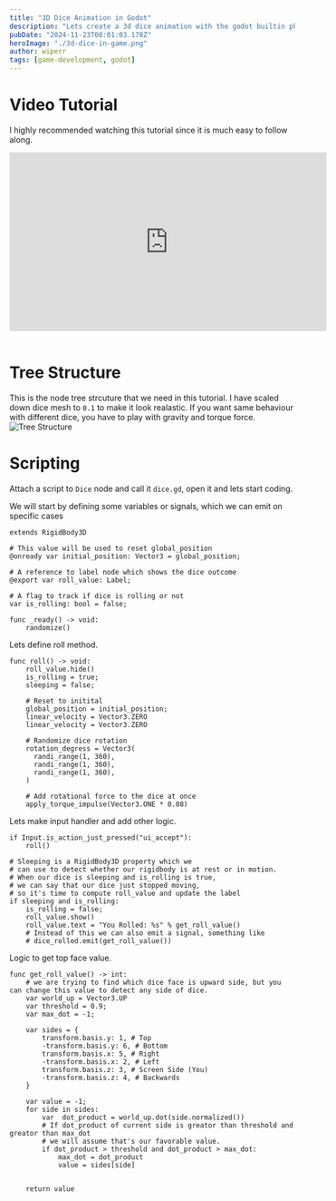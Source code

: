 ```yaml
---
title: "3D Dice Animation in Godot"
description: "Lets create a 3d dice animation with the godot builtin physics. The aim for this tutorial is to introduce to the physics in godot, we use both static body and rigid body."
pubDate: "2024-11-23T08:01:03.178Z"
heroImage: "./3d-dice-in-game.png"
author: wiperr
tags: [game-development, godot]
---
```



# Video Tutorial
I highly recommended watching this tutorial since it is much easy to follow along.
<iframe width="560" height="315" src="https://www.youtube.com/embed/MFV5YBkjqyY?si=HpWR5FZMiq-or62S" title="YouTube video player" frameborder="0" allow="accelerometer; autoplay; clipboard-write; encrypted-media; gyroscope; picture-in-picture; web-share" referrerpolicy="strict-origin-when-cross-origin" allowfullscreen></iframe>
<br/>
<br/>

# Tree Structure

This is the node tree strcuture that we need in this tutorial.
I have scaled down dice mesh to `0.1` to make it look realastic. If you want same behaviour with different dice, you have to play with gravity and torque force.
![Tree Structure](./tree-structure.png)


# Scripting
Attach a script to `Dice` node and call it `dice.gd`, open it and lets start coding.

We will start by defining some variables or signals, which we can emit on specific cases

```gdscript
extends RigidBody3D

# This value will be used to reset global_position
@onready var initial_position: Vector3 = global_position;

# A reference to label node which shows the dice outcome
@export var roll_value: Label;

# A flag to track if dice is rolling or not
var is_rolling: bool = false;

func _ready() -> void:
    randomize()
```


Lets define roll method.
```gdscript
func roll() -> void:
    roll_value.hide()
    is_rolling = true;
    sleeping = false;
    
    # Reset to initital
    global_position = initial_position;
    linear_velocity = Vector3.ZERO
    linear_velocity = Vector3.ZERO
    
    # Randomize dice rotation
    rotation_degress = Vector3(
      randi_range(1, 360),
      randi_range(1, 360),
      randi_range(1, 360),
    )
    
    # Add rotational force to the dice at once
    apply_torque_impulse(Vector3.ONE * 0.08)
```


Lets make input handler and add other logic.
```gdscript
if Input.is_action_just_pressed("ui_accept"):
    roll()
    
# Sleeping is a RigidBody3D property which we
# can use to detect whether our rigidbody is at rest or in motion.  
# When our dice is sleeping and is_rolling is true,
# we can say that our dice just stopped moving,
# so it's time to compute roll_value and update the label
if sleeping and is_rolling:
    is_rolling = false;
    roll_value.show()
    roll_value.text = "You Rolled: %s" % get_roll_value()
    # Instead of this we can also emit a signal, something like
    # dice_rolled.emit(get_roll_value())
```


Logic to get top face value.
```gdscript
func get_roll_value() -> int:
    # we are trying to find which dice face is upward side, but you can change this value to detect any side of dice.
    var world_up = Vector3.UP
    var threshold = 0.9;
    var max_dot = -1;
    
    var sides = {
        transform.basis.y: 1, # Top
        -transform.basis.y: 6, # Bottom
        transform.basis.x: 5, # Right
        -transform.basis.x: 2, # Left
        transform.basis.z: 3, # Screen Side (You)
        -transform.basis.z: 4, # Backwards
    }

    var value = -1;
    for side in sides:
        var  dot_product = world_up.dot(side.normalized())
        # If dot_product of current side is greator than threshold and greator than max_dot
        # we will assume that's our favorable value.
        if dot_product > threshold and dot_product > max_dot:
            max_dot = dot_product
            value = sides[side]
            

    return value
```